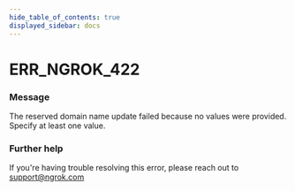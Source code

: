 ```yaml
---
hide_table_of_contents: true
displayed_sidebar: docs
---
```



# ERR_NGROK_422

### Message
The reserved domain name update failed because no values were provided. Specify at least one value.

<ErrorDetails error='err_ngrok_422' />


### Further help
If you're having trouble resolving this error, please reach out to [support@ngrok.com](mailto:support@ngrok.com?subject=Help%20with%20ERR_NGROK_422)

